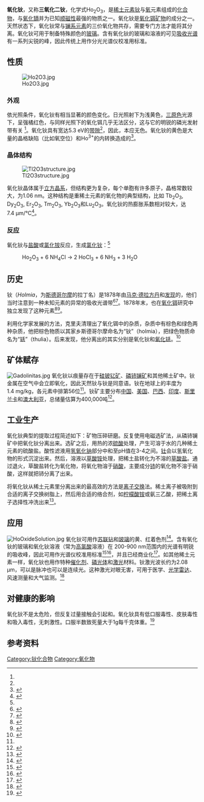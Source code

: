 {{Chembox
| Watchedfields = changed
| verifiedrevid = 396493261
| ImageFile = Holmium%28III%29_oxide.jpg
|  ImageFile_Ref = {{chemboximage|correct|??}}
|  ImageSize = 244
|  ImageName = Samples of holmium(III) oxide under ambient light, and trichromatic light
| IUPACName = Holmium(III) oxide
| OtherNames = Holmium oxide, Holmia
| Section1 = {{Chembox Identifiers
|  CASNo = 12055-62-8
|   CASNo_Ref = {{cascite|correct|CAS}}
|  PubChem = 4232365
|   PubChem_Ref = {{Pubchemcite|correct|PubChem}}
|  ChemSpiderID = 3441223
|   ChemSpiderID_Ref = {{chemspidercite|correct|chemspider}}
|  EINECS = 235-015-3
|  SMILES = [O][Ho]O[Ho][O]
|  SMILES1 = O=[Ho]O[Ho]=O
|  StdInChI = 1S/2Ho.3O
|   StdInChI_Ref = {{stdinchicite|correct|chemspider}}
|  InChI = 1/2Ho.3O/rHo2O3/c3-1-5-2-4
|  StdInChIKey = JYTUFVYWTIKZGR-UHFFFAOYSA-N
|   StdInChIKey_Ref = {{stdinchicite|correct|chemspider}}
|  InChIKey = JYTUFVYWTIKZGR-VLHOCPAZAL
}}
| Section2 = {{Chembox Properties
|  Ho = 2
|  O = 3
|  ExactMass = 377.845382204 g mol<sup>-1</sup>
|  Density = 8.41 g cm<sup>-3</sup>
|  Appearance = 浅黄色不透明的晶体
|  MeltingPtC = 2415
|  BoilingPtC = 3900
|  BandGap = 5.3 eV <ref name=optics/>
|  RefractIndex = 1.8 <ref name=optics>{{cite journal|doi=10.1016/S0040-6090(01)01760-6|title=Preparation and optical properties of holmium oxide thin films|year=2002|author=Wiktorczyk, T|journal=Thin Solid Films|volume=405|pages=238}}</ref>
}}
| Section3 = {{Chembox Structure
|  CrystalStruct = 立方晶系, cI80
|  SpaceGroup = Ia-3, No. 206
}}
| Section4 = {{Chembox Thermochemistry
|  DeltaHf = -1880.7 kJ mol<sup>-1</sup>
|  Entropy = 158.2 J mol<sup>-1</sup> K<sup>-1</sup>
|  HeatCapacity = 115.0 J mol<sup>-1</sup> K<sup>-1</sup> 
}}
| Section5 = {{Chembox Hazards 
|  ExternalMSDS = [http://www.espimetals.com/msds%27s/holmiumoxide.pdf External MSDS]
|  SPhrases = {{S22}}, {{S24/25}}
}}
| Section6 = {{Chembox Related
|  OtherCpds = [[氧化钐|氧化钐]]<br />[[氧化铕|氧化铕]]<br />[[氧化镥|氧化镥]]<br />[[氧化钷|氧化钷]]<br />[[三氧化二铽|三氧化二铽]]<br />[[氧化铥|氧化铥]]
}}
}}
'''氧化钬'''，又称'''三氧化二钬'''，化学式Ho<sub>2</sub>O<sub>3</sub>，是[[稀土元素|稀土元素]][[钬|钬]]与[[氧|氧]]元素组成的[[化合物|化合物]]，与[[氧化镝|氧化镝]]并为已知[[顺磁性|顺磁性]]最强的物质之一。氧化钬是[[氧化铒|氧化铒]][[矿物|矿物]]的成分之一。天然状态下，氧化钬常与[[镧系元素|镧系元素]]的三价氧化物共存，需要专门方法才能将其分离。氧化钬可用于制备特殊颜色的[[玻璃|玻璃]]。含有氧化钬的玻璃和溶液的可见[[吸收_(光学)|吸收]][[光谱|光谱]]有一系列尖锐的峰，因此传统上用作分光光谱仪校准用标准。

==性质==
[[File:Ho2O3.jpg|left]]
===外观===
依光照条件，氧化钬有相当显著的颜色变化。日光照射下为浅黄色，[[三原色|三原色]]光源下，呈强橘红色，与同样光照下的氧化铒几乎无法区分，这与它的明锐的磷光发射带有关
<ref name=su/>。氧化钬具有宽达5.3 eV的[[带隙|带隙]]<ref name=optics/>，因此，本应无色。氧化钬的黄色是大量的晶格缺陷（比如氧空位）和Ho<sup>3+</sup>的内转换造成的<ref name=su>{{cite journal| doi=10.1246/cl.2008.762| title=Hydrothermal Synthesis of GdVO4:Ho3+ Nanorods with a Novel White-light Emission| year=2008| author=Su, Yiguo| journal=Chemistry Letters| volume=37| pages=762| last2=Li| first2=Guangshe| last3=Chen| first3=Xiaobo| last4=Liu| first4=Junjie| last5=Li| first5=Liping| issue=7}}</ref>。

===晶体结构===
<!--为[[等轴晶系|等轴晶系]][[氧化钪|氧化钪]]型结构。-->

[[File:Tl2O3structure.jpg|thumb]]

氧化钬晶体属于[[立方晶系|立方晶系]]，但结构更为复杂，每个单胞有许多原子，晶格常数较大，为1.06 nm。这种结构是重稀土元素的氧化物的典型结构，比如 Tb<sub>2</sub>O<sub>3</sub>, Dy<sub>2</sub>O<sub>3</sub>, Er<sub>2</sub>O<sub>3</sub>, Tm<sub>2</sub>O<sub>3</sub>, Yb<sub>2</sub>O<sub>3</sub>和Lu<sub>2</sub>O<sub>3</sub>。氧化钬的热膨胀系数相对较大，达7.4 µm/°C<ref>{{cite journal|doi =10.1016/0022-5088(69)90137-4|title =Precise determination of the lattice parameters of holmium and erbium sesquioxides at elevated temperatures|year =1969|author =Singh, H|journal =Journal of the Less Common Metals|volume =18|pages =172|last2 =Dayal|first2 =B|issue =2}}</ref>。

===反应===
氧化钬与[[盐酸|盐酸]]或[[氯化铵|氯化铵]]反应，生成[[氯化钬|氯化钬]]：<ref name=patnaik/>
:Ho<sub>2</sub>O<sub>3</sub> + 6 NH<sub>4</sub>Cl → 2 HoCl<sub>3</sub> + 6 NH<sub>3</sub> + 3 H<sub>2</sub>O

==历史==
钬（''Holmia''，为[[斯德哥尔摩|斯德哥尔摩]]的拉丁名）是1878年由[[马克·德拉方丹|马克·德拉方丹]]和{{link-en|雅克-路易斯·索雷|Jacques-Louis Soret}}[[化學元素發現年表|发现]]的，他们当时注意到一种未知元素的异常的吸收光谱带<ref>{{cite journal|title = Sur les spectres d'absorption ultra-violets des terres de la gadolinite|author = Jacques-Louis Soret|journal = Comptes rendus de l'Académie des sciences|volume = 87|pages = 1062|year = 1878|url = http://gallica.bnf.fr/ark:/12148/bpt6k3043m/f1124.table|access-date = 2015-01-19|archive-date = 2014-08-24|archive-url = https://web.archive.org/web/20140824082745/http://gallica.bnf.fr/ark:/12148/bpt6k3043m/f1124.table|dead-url = no}}</ref><ref>{{cite journal|title = Sur le spectre des terres faisant partie du groupe de l'yttria|author = Jacques-Louis Soret|journal = Comptes rendus de l'Académie des sciences|volume = 89|pages = 521|year = 1879|url = http://gallica.bnf.fr/ark:/12148/bpt6k3046j/f550.table|access-date = 2015-01-19|archive-date = 2014-08-24|archive-url = https://web.archive.org/web/20140824082818/http://gallica.bnf.fr/ark:/12148/bpt6k3046j/f550.table|dead-url = no}}</ref>。1878年末，{{link-en|佩尔·特奥多尔·克里夫|Per Teodor Cleve}}也在[[氧化铒|氧化铒]]研究中独立发现了这种元素<ref>{{cite journal|title = Sur deux nouveaux éléments dans l'erbine|author = [[Per_Teodor_Cleve|Per Teodor Cleve]]|journal = Comptes rendus de l'Académie des sciences|volume = 89|pages = 478|year = 1879|url = http://gallica.bnf.fr/ark:/12148/bpt6k3046j/f432.table|access-date = 2015-01-19|archive-date = 2014-08-24|archive-url = https://web.archive.org/web/20140824082831/http://gallica.bnf.fr/ark:/12148/bpt6k3046j/f432.table|dead-url = no}}</ref><ref>{{cite journal|title = Sur l'erbine|author = Per Teodor Cleve|journal = Comptes rendus de l'Académie des sciences|volume = 89|pages = 708|year = 1879|url = http://gallica.bnf.fr/ark:/12148/bpt6k3046j/f759.table|access-date = 2015-01-19|archive-date = 2014-08-24|archive-url = https://web.archive.org/web/20140824082802/http://gallica.bnf.fr/ark:/12148/bpt6k3046j/f759.table|dead-url = no}}</ref>。

利用化学家{{link-en|卡尔·古斯塔夫·莫桑德|Carl Gustaf Mosander}}发展的方法，克里夫清理出了氧化铒中的杂质，杂质中有棕色和绿色两种杂质，他把棕色物质以其家乡斯德哥尔摩命名为“钬”（holmia），把绿色物质命名为“[[铥|铥]]”（thulia）。后来发现，他分离出的其实分别是氧化钬和[[氧化铥|氧化铥]]。<ref name=history3>{{cite book| pages=180–181| url =http://books.google.com/?id=Yhi5X7OwuGkC&pg=PA180| title =Nature's building blocks: an A-Z guide to the elements| author =John Emsley| publisher=Oxford University Press |location =US| year = 2001| isbn = 0-19-850341-5}}</ref>

==矿体赋存==
[[File:Gadolinitas.jpg|thumb]]
氧化钬以痕量存在于[[硅铍钇矿|硅铍钇矿]]、[[磷铈镧矿|磷铈镧矿]]和其他稀土矿中。钬金属在空气中会立即氧化，因此天然钬与钬是同意语。钬在地球上的丰度为1.4 mg/kg，各元素中排第56位<ref name=history/>。钬矿主要分布[[中国|中国]]、[[美国|美国]]、[[巴西|巴西]]、[[印度|印度]]、[[斯里兰卡|斯里兰卡]]和[[澳大利亚|澳大利亚]]，总储量估算为400,000吨<ref name=history>{{cite book| pages=181–182| url =http://books.google.com/?id=Yhi5X7OwuGkC&pg=PA181| title =Nature's building blocks: an A-Z guide to the elements| author =John Emsley| publisher=Oxford University Press |location =US| year = 2001| isbn = 0-19-850341-5}}</ref>。

==工业生产==
氧化钬典型的提取过程简述如下：矿物压碎研磨。反复使用电磁选矿法，从磷铈镧矿中把氧化钬分离出来。选矿之后，用热的浓[[硫酸|硫酸]]处理，产生可溶于水的几种稀土元素的硫酸盐。酸性滤液用[[氢氧化钠|氢氧化钠]]部分中和至pH值在3-4之间。[[钍|钍]]会以氢氧化物的形式沉淀出来。然后，溶液以[[草酸铵|草酸铵]]处理，把稀土盐转化为不溶的[[草酸盐|草酸盐]]。通过退火，草酸盐转化为氧化物，将氧化物溶于[[硝酸|硝酸]]，主要成分[[铈|铈]]的氧化物不溶于硝酸，这样就把铈分离了出来。

将氧化钬从稀土元素里分离出来的最高效的方法是[[离子交换|离子交换]]法。稀土离子被吸附到合适的离子交换树脂上，然后用合适的络合剂，如[[柠檬酸铵|柠檬酸铵]]或氨三乙酸，把稀土离子选择性冲洗出来<ref name=patnaik>{{cite book|last =Patnaik|first =Pradyot|year = 2003|title =Handbook of Inorganic Chemical Compounds|publisher = McGraw-Hill|pages = 340;445| isbn =0-07-049439-8|url= http://books.google.com/?id=Xqj-TTzkvTEC&pg=PA445|accessdate = 2009-06-06}}</ref>。
<!-- 
==制备==
[[硝酸钬|硝酸钬]]溶液与[[氢氧化钠|氢氧化钠]]溶液作用沉淀出[[氢氧化钬|氢氧化钬]]，再经分离、灼烧，制得氧化钬。
:<math>\rm \ 2Ho(OH)_3\rightarrow Ho_2O_3+3H_2O</math> -->
==应用==
[[File:HoOxideSolution.jpg|thumb]]
氧化钬可用作[[苏联钻|苏联钻]]和[[玻璃|玻璃]]的黄、红着色剂<ref>{{cite web| accessdate=2009-06-06| url=http://www.geologyrocks.co.uk/tutorials/cubic_zirconia| title=Cubic zirconia| deadurl=yes| archiveurl=https://web.archive.org/web/20090424075328/http://www.geologyrocks.co.uk/tutorials/cubic_zirconia| archivedate=2009-04-24}}</ref>。含有氧化钬的玻璃和氧化钬溶液（常为[[高氯酸|高氯酸]]溶液）在 200-900 nm范围内的光谱有明锐的吸收峰，因此可用作光谱仪校准用标准<ref>{{cite journal|url=http://www.clinchem.org/cgi/reprint/10/12/1117.pdf|journal=Clinical Chemistry|volume=10|year=1964|title=Uses for a Holmium Oxide Filter in Spectrophotometry|author=R. P. MacDonald|pmid=14240747|issue=12|pages=1117–20|access-date=2015-01-20|archive-url=https://web.archive.org/web/20111205221417/http://www.clinchem.org/cgi/reprint/10/12/1117.pdf|archive-date=2011-12-05|dead-url=yes}}</ref><ref>{{cite journal| doi = 10.1021/ac0255680| title = An International Evaluation of Holmium Oxide Solution Reference Materials for Wavelength Calibration in Molecular Absorption Spectrophotometry| year = 2002| author = Travis, John C.| journal = Analytical Chemistry| volume = 74| pages = 3408–15| pmid = 12139047| last2 = Zwinkels| first2 = JC| last3 = Mercader| first3 = F| last4 = Ruíz| first4 = A| last5 = Early| first5 = EA| last6 = Smith| first6 = MV| last7 = Noël| first7 = M| last8 = Maley| first8 = M| last9 = Kramer| first9 = GW| last10 = Eckerle| first10 = Kenneth L.| last11 = Duewer| first11 = David L.| issue = 14| display-authors = 8}}</ref>，并且已经商业化<ref>{{cite web|url=http://www.labshoponline.com/holmium-glass-filter-spectrophotometer-calibration-p-88.html |accessdate=2009-06-06 |title=Holmium Glass Filter for Spectrophotometer Calibration |deadurl=yes |archiveurl=https://web.archive.org/web/20100314163906/http://www.labshoponline.com/holmium-glass-filter-spectrophotometer-calibration-p-88.html |archivedate=2010-03-14 }}</ref>。如其他稀土元素一样，氧化钬也用作特种[[催化剂|催化剂]]、[[磷光体|磷光体]]和[[激光|激光]]材料。钬激光波长约为2.08 μm，可以是脉冲也可以是连续光。这种激光对眼无害，可用于医学、[[光学雷达|光学雷达]]、风速测量和大气监测。<ref>{{cite book| page=125| url=http://books.google.com/?id=0BFHEev-pMgC&pg=PA127| title = The physics and engineering of solid state lasers| author = Yehoshua Y. Kalisky| publisher = SPIE Press| year = 2006| isbn = 0-8194-6094-X}}</ref>
<!-- 用于制造新型光源[[钬灯|钬灯]]，也用作[[钇铝石榴石|钇铝]]和[[钇铁石榴石|钇铁石榴石]]掺入剂及制取金属[[钬|钬]]的原料。 -->
==对健康的影响==
氧化钬不是太危险，但反复过量接触会引起{{link-en|肉芽肿瘤|granuloma}}和{{link-en|血红蛋白血症|hemoglobinemia}}。氧化钬具有低口服毒性、皮肤毒性和吸入毒性，无刺激性。口服半数致死量大于1g每千克体重。<ref>{{cite web| accessdate=2009-06-06| url=http://www.espimetals.com/msds%27s/holmiumoxide.pdf| title=External MSDS| archive-url=https://web.archive.org/web/20080309110140/http://www.espimetals.com/msds%27s/holmiumoxide.pdf| archive-date=2008-03-09| dead-url=yes}}</ref>

==参考资料==
{{reflist|2}}

{{钬化合物}}
{{氧化物}}

[[Category:钬化合物|Category:钬化合物]]
[[Category:氧化物|Category:氧化物]]